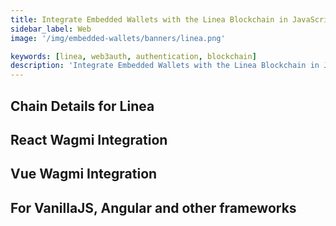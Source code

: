 ```yaml
---
title: Integrate Embedded Wallets with the Linea Blockchain in JavaScript
sidebar_label: Web
image: '/img/embedded-wallets/banners/linea.png'

keywords: [linea, web3auth, authentication, blockchain]
description: 'Integrate Embedded Wallets with the Linea Blockchain in JavaScript'
---
```



<SEO
  title="Integrate Embedded Wallets with the Linea Blockchain in JavaScript"
  description="Integrate Embedded Wallets with the Linea Blockchain in JavaScript"
  image="https://docs.metamask.io/img/embedded-wallets/banners/linea.png"
  slug="/embedded-wallets/connect-blockchain/evm/linea/web"
/>

## Chain Details for Linea

<ChainDetailsLinea />

## React Wagmi Integration

<ReactWagmiIntegration />

## Vue Wagmi Integration

<VueWagmiIntegration />

## For VanillaJS, Angular and other frameworks

<JsBlockchainMethods />
